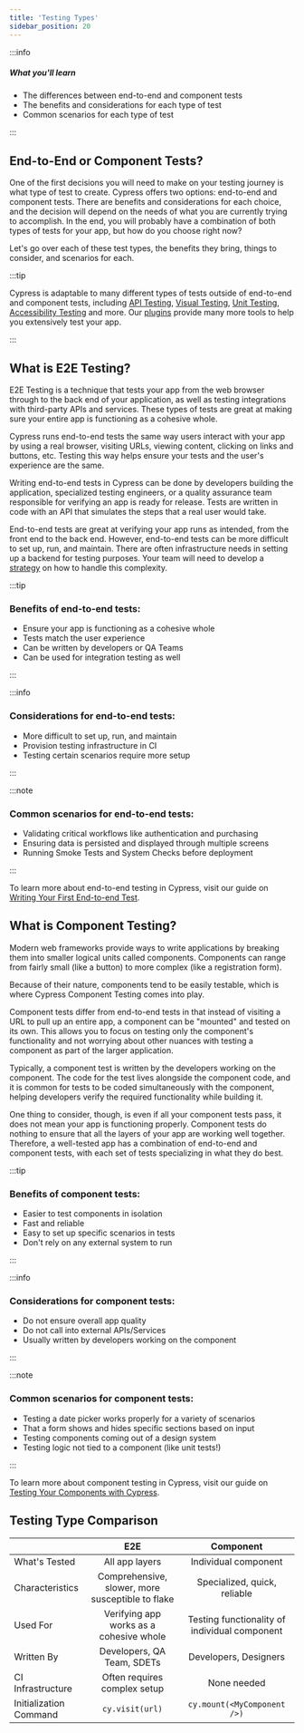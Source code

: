 ```yaml
---
title: 'Testing Types'
sidebar_position: 20
---
```


:::info

##### <Icon name="question-circle" color="#42a1c0" /> What you'll learn

- The differences between end-to-end and component tests
- The benefits and considerations for each type of test
- Common scenarios for each type of test

:::

## End-to-End or Component Tests?

One of the first decisions you will need to make on your testing journey is what
type of test to create. Cypress offers two options: end-to-end and component
tests. There are benefits and considerations for each choice, and the decision
will depend on the needs of what you are currently trying to accomplish. In the
end, you will probably have a combination of both types of tests for your app,
but how do you choose right now?

Let's go over each of these test types, the benefits they bring, things to
consider, and scenarios for each.

:::tip

Cypress is adaptable to many different types of tests outside of end-to-end and component tests, including
[API Testing](/app/get-started/why-cypress#Other), [Visual Testing](/app/tooling/visual-testing), [Unit Testing](/app/references/recipes#Unit-Testing),
[Accessibility Testing](/accessibility/get-started/introduction) and more. Our [plugins](/app/plugins/plugins-list) provide many more tools to help you extensively test your app.

:::

## What is E2E Testing?

E2E Testing is a technique that tests your app from the web browser through to
the back end of your application, as well as testing integrations with
third-party APIs and services. These types of tests are great at making sure
your entire app is functioning as a cohesive whole.

Cypress runs end-to-end tests the same way users interact with your app by using
a real browser, visiting URLs, viewing content, clicking on links and buttons,
etc. Testing this way helps ensure your tests and the user's experience are the
same.

Writing end-to-end tests in Cypress can be done by developers building the
application, specialized testing engineers, or a quality assurance team
responsible for verifying an app is ready for release. Tests are written in code
with an API that simulates the steps that a real user would take.

End-to-end tests are great at verifying your app runs as intended, from the
front end to the back end. However, end-to-end tests can be more difficult to
set up, run, and maintain. There are often infrastructure needs in setting up a
backend for testing purposes. Your team will need to develop a
[strategy](/app/end-to-end-testing/testing-your-app#Testing-strategies)
on how to handle this complexity.

:::tip

### Benefits of end-to-end tests:

- Ensure your app is functioning as a cohesive whole
- Tests match the user experience
- Can be written by developers or QA Teams
- Can be used for integration testing as well

:::

:::info

### Considerations for end-to-end tests:

- More difficult to set up, run, and maintain
- Provision testing infrastructure in CI
- Testing certain scenarios require more setup

:::

:::note

### Common scenarios for end-to-end tests:

- Validating critical workflows like authentication and purchasing
- Ensuring data is persisted and displayed through multiple screens
- Running Smoke Tests and System Checks before deployment

:::

To learn more about end-to-end testing in Cypress, visit our guide on
[Writing Your First End-to-end Test](/app/end-to-end-testing/writing-your-first-end-to-end-test).

## What is Component Testing?

Modern web frameworks provide ways to write applications by breaking them into
smaller logical units called components. Components can range from fairly small
(like a button) to more complex (like a registration form).

Because of their nature, components tend to be easily testable, which is where
Cypress Component Testing comes into play.

Component tests differ from end-to-end tests in that instead of visiting a URL
to pull up an entire app, a component can be "mounted" and tested on its own.
This allows you to focus on testing only the component's functionality and not
worrying about other nuances with testing a component as part of the larger
application.

Typically, a component test is written by the developers working on the
component. The code for the test lives alongside the component code, and it is
common for tests to be coded simultaneously with the component, helping
developers verify the required functionality while building it.

One thing to consider, though, is even if all your component tests pass, it does
not mean your app is functioning properly. Component tests do nothing to ensure
that all the layers of your app are working well together. Therefore, a
well-tested app has a combination of end-to-end and component tests, with each
set of tests specializing in what they do best.

:::tip

### Benefits of component tests:

- Easier to test components in isolation
- Fast and reliable
- Easy to set up specific scenarios in tests
- Don't rely on any external system to run

:::

:::info

### Considerations for component tests:

- Do not ensure overall app quality
- Do not call into external APIs/Services
- Usually written by developers working on the component

:::

:::note

### Common scenarios for component tests:

- Testing a date picker works properly for a variety of scenarios
- That a form shows and hides specific sections based on input
- Testing components coming out of a design system
- Testing logic not tied to a component (like unit tests!)

:::

To learn more about component testing in Cypress, visit our guide on
[Testing Your Components with Cypress](/app/component-testing/get-started).

## Testing Type Comparison

|                        |                       E2E                        |                   Component                   |
| ---------------------- | :----------------------------------------------: | :-------------------------------------------: |
| What's Tested          |                  All app layers                  |             Individual component              |
| Characteristics        | Comprehensive, slower, more susceptible to flake |         Specialized, quick, reliable          |
| Used For               |     Verifying app works as a cohesive whole      | Testing functionality of individual component |
| Written By             |            Developers, QA Team, SDETs            |             Developers, Designers             |
| CI Infrastructure      |           Often requires complex setup           |                  None needed                  |
| Initialization Command |                 `cy.visit(url)`                  |          `cy.mount(<MyComponent />)`          |
